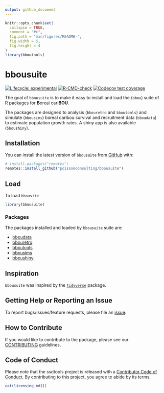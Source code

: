 ```yaml
---
output: github_document
---
```


<!-- README.md is generated from README.Rmd. Please edit that file -->

```r
knitr::opts_chunk$set(
  collapse = TRUE,
  comment = "#>",
  fig.path = "man/figures/README-",
  fig.width = 5,
  fig.height = 4
)
library(bboutools)
```

# bbousuite

<!-- badges: start -->
[![Lifecycle: experimental](https://img.shields.io/badge/lifecycle-experimental-orange.svg)](https://lifecycle.r-lib.org/articles/stages.html#experimental)
[![R-CMD-check](https://github.com/poissonconsulting/bbousuite/actions/workflows/R-CMD-check.yaml/badge.svg)](https://github.com/poissonconsulting/bbousuite/actions/workflows/R-CMD-check.yaml)
[![Codecov test coverage](https://codecov.io/gh/poissonconsulting/bbousuite/branch/main/graph/badge.svg)](https://app.codecov.io/gh/poissonconsulting/bbousuite?branch=main)
<!-- badges: end -->

The goal of `bbousuite` is to make it easy to install and load the (`bbou`) suite of
R packages for **B**oreal cari**BOU**.

The packages are designed to analysis (`bbouretro` and `bboutools`) and simulate (`bbousims`) boreal caribou survival and recruitment data (`bboudata`) to estimate population growth rates. A shiny app is also available (`bboushiny`). 

## Installation

You can install the latest version of `bbousuite` from [GitHub](https://github.com/poissonconsulting/bbousuite) with:

``` r
# install.packages("remotes")
remotes::install_github("poissonconsulting/bbousuite")
```

## Load

To load `bbousite`

```r
library(bbousuite)
```

### Packages

The packages installed and loaded by `bbousuite` suite are:

- [bboudata](https://github.com/poissonconsulting/bboudata)
- [bbouretro](https://github.com/poissonconsulting/bbouretro)
- [bboutools](https://github.com/poissonconsulting/bboutools)
- [bbousims](https://github.com/poissonconsulting/bbousims)
- [bboushiny](https://github.com/poissonconsulting/bboushiny)

## Inspiration

`bbousuite` was inspired by the [`tidyverse`](https://github.com/tidyverse/tidyverse) package.

## Getting Help or Reporting an Issue

To report bugs/issues/feature requests, please file an [issue](https://github.com/poissonconsulting/bbousuite/issues/).

## How to Contribute

If you would like to contribute to the package, please see our 
[CONTRIBUTING](https://github.com/poissonconsulting/bbousuite/blob/master/.github/CONTRIBUTING.md) guidelines.

## Code of Conduct

Please note that the ssdtools project is released with a [Contributor Code of Conduct](https://contributor-covenant.org/version/2/1/CODE_OF_CONDUCT.html). By contributing to this project, you agree to abide by its terms.

```r
cat(licensing_md())
```

